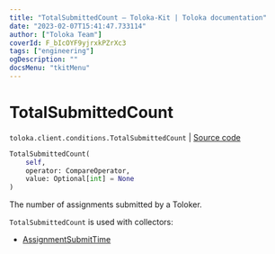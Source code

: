 ```yaml
---
title: "TotalSubmittedCount — Toloka-Kit | Toloka documentation"
date: "2023-02-07T15:41:47.733114"
author: ["Toloka Team"]
coverId: F_bIcOYF9yjrxkPZrXc3
tags: ["engineering"]
ogDescription: ""
docsMenu: "tkitMenu"
---
```


# TotalSubmittedCount
`toloka.client.conditions.TotalSubmittedCount` | [Source code](https://github.com/Toloka/toloka-kit/blob/v1.1.3/src/client/conditions.py#L364)

```python
TotalSubmittedCount(
    self,
    operator: CompareOperator,
    value: Optional[int] = None
)
```

The number of assignments submitted by a Toloker.

`TotalSubmittedCount` is used with collectors:
- [AssignmentSubmitTime](/docs/toloka-kit/reference/toloka.client.collectors.AssignmentSubmitTime)
